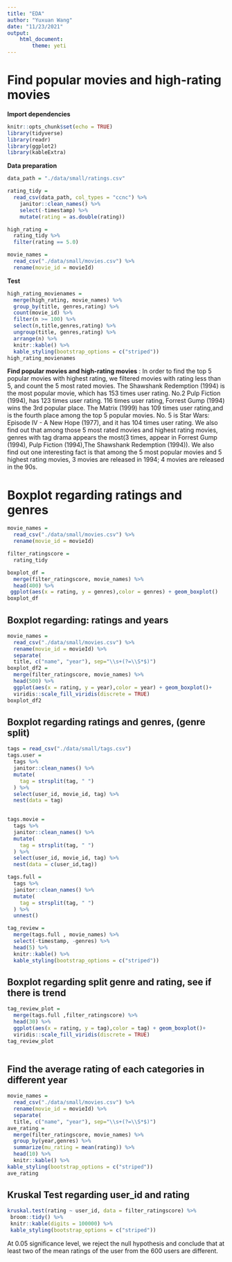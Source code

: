 ```yaml
---
title: "EDA"
author: "Yuxuan Wang"
date: "11/23/2021"
output: 
    html_document:
        theme: yeti
---
```

# Find popular movies and high-rating movies

**Import dependencies**
```r
knitr::opts_chunk$set(echo = TRUE)
library(tidyverse)
library(readr)
library(ggplot2)
library(kableExtra)
```


**Data preparation**
```r
data_path = "./data/small/ratings.csv"

rating_tidy = 
  read_csv(data_path, col_types = "ccnc") %>% 
    janitor::clean_names() %>% 
    select(-timestamp) %>% 
    mutate(rating = as.double(rating))  

high_rating = 
  rating_tidy %>% 
  filter(rating == 5.0) 

movie_names = 
  read_csv("./data/small/movies.csv") %>% 
  rename(movie_id = movieId)
```


**Test**
```r
high_rating_movienames = 
  merge(high_rating, movie_names) %>% 
  group_by(title, genres,rating) %>% 
  count(movie_id) %>% 
  filter(n >= 100) %>% 
  select(n,title,genres,rating) %>% 
  ungroup(title, genres,rating) %>% 
  arrange(n) %>% 
  knitr::kable() %>% 
  kable_styling(bootstrap_options = c("striped"))
high_rating_movienames 
```
**Find popular movies and high-rating movies** : In order to find the top 5 popular movies with highest rating, we filtered movies with rating less than 5, and count the 5 most rated movies. The Shawshank Redemption (1994) is the most popular movie, which has 153 times user rating. No.2 Pulp Fiction (1994),  has 123 times user rating. 116 times user rating, Forrest Gump (1994) wins the 3rd popular place. The Matrix (1999) has 109 times user rating,and is the fourth place among the top 5 popular movies. No. 5 is Star Wars: Episode IV - A New Hope (1977), and it has 104 times user rating. We also find out that among those 5 most rated movies and highest rating movies, genres with tag drama appears the most(3 times, appear in Forrest Gump (1994), Pulp Fiction (1994),The Shawshank Redemption (1994)). We also find out one interesting fact is that among the 5 most popular movies and 5 highest rating movies, 3 movies are released in 1994; 4 movies are released in the 90s.


# Boxplot regarding ratings and genres
```r
movie_names = 
  read_csv("./data/small/movies.csv") %>% 
  rename(movie_id = movieId)

filter_ratingscore = 
  rating_tidy  

boxplot_df = 
  merge(filter_ratingscore, movie_names) %>%
  head(400) %>%
 ggplot(aes(x = rating, y = genres),color = genres) + geom_boxplot()
boxplot_df 


```





## Boxplot regarding: ratings and years

```r
movie_names = 
  read_csv("./data/small/movies.csv") %>% 
  rename(movie_id = movieId) %>% 
  separate(
  title, c("name", "year"), sep="\\s+(?=\\S*$)") 
boxplot_df2 = 
  merge(filter_ratingscore, movie_names) %>%
  head(500) %>%
  ggplot(aes(x = rating, y = year),color = year) + geom_boxplot()+
  viridis::scale_fill_viridis(discrete = TRUE)
boxplot_df2 
```



## Boxplot regarding ratings and genres, (genre split)
```r
tags = read_csv("./data/small/tags.csv")
tags.user = 
  tags %>%
  janitor::clean_names() %>%
  mutate(
    tag = strsplit(tag, " ")
  ) %>%
  select(user_id, movie_id, tag) %>%
  nest(data = tag) 
  

tags.movie = 
  tags %>%
  janitor::clean_names() %>%
  mutate(
    tag = strsplit(tag, " ")
  ) %>%
  select(user_id, movie_id, tag) %>%
  nest(data = c(user_id,tag))

tags.full = 
  tags %>%
  janitor::clean_names() %>%
  mutate(
    tag = strsplit(tag, " ")
  ) %>%
  unnest() 

tag_review = 
  merge(tags.full , movie_names) %>% 
  select(-timestamp, -genres) %>% 
  head(5) %>% 
  knitr::kable() %>% 
  kable_styling(bootstrap_options = c("striped"))


```


## Boxplot regarding split genre and rating, see if there is trend
```r
tag_review_plot =
  merge(tags.full ,filter_ratingscore) %>% 
  head(30) %>%
  ggplot(aes(x = rating, y = tag),color = tag) + geom_boxplot()+
  viridis::scale_fill_viridis(discrete = TRUE)
tag_review_plot
  
```









## Find  the average rating of each categories in different year
```r
movie_names = 
  read_csv("./data/small/movies.csv") %>% 
  rename(movie_id = movieId) %>% 
  separate(
  title, c("name", "year"), sep="\\s+(?=\\S*$)") 
ave_rating = 
  merge(filter_ratingscore, movie_names) %>% 
  group_by(year,genres) %>%
  summarize(mu_rating = mean(rating)) %>% 
  head(10) %>% 
  knitr::kable() %>%
kable_styling(bootstrap_options = c("striped"))
ave_rating
```


## Kruskal Test regarding user_id and rating
```r
kruskal.test(rating ~ user_id, data = filter_ratingscore) %>% 
 broom::tidy() %>% 
 knitr::kable(digits = 100000) %>% 
 kable_styling(bootstrap_options = c("striped"))
```
At 0.05 significance level, we reject the null hypothesis and conclude that at least two of 
the mean ratings of the user from the 600 users are different.





